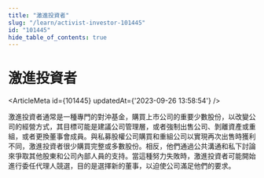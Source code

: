 ```yaml
---
title: "激進投資者"
slug: "/learn/activist-investor-101445"
id: "101445"
hide_table_of_contents: true
---
```



# 激進投資者

<ArticleMeta id={101445} updatedAt={'2023-09-26 13:58:54'} />
<div className='border-solid border-b border-t-0 my-4 border-[var(--ifm-color-gray-300)]' />

激進投資者通常是一種專門的對沖基金，購買上市公司的重要少數股份，以改變公司的經營方式，其目標可能是建議公司管理層，或者強制出售公司、剝離資產或重組，或者更換董事會成員。與私募股權公司購買和重組公司以實現再次出售時獲利不同，激進投資者很少購買完整或多數股份。相反，他們通過公共溝通和私下討論來爭取其他股東和公司內部人員的支持。當這種努力失敗時，激進投資者可能開始進行委任代理人競選，目的是選擇新的董事，以迫使公司滿足他們的要求。

